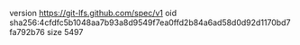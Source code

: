 version https://git-lfs.github.com/spec/v1
oid sha256:4cfdfc5b1048aa7b93a8d9549f7ea0ffd2b84a6ad58d0d92d1170bd7fa792b76
size 5497
